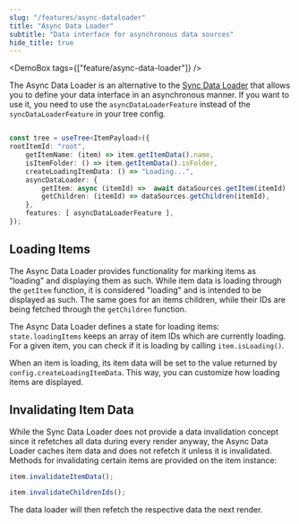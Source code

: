 ```yaml
---
slug: "/features/async-dataloader"
title: "Async Data Loader"
subtitle: "Data interface for asynchronous data sources"
hide_title: true
---
```



<FeaturePageHeader
    title="Async Data Loader"
    subtitle="Data interface for asynchronous data sources"
    feature="async-data-loader"
/>

<DemoBox tags={["feature/async-data-loader"]} />

The Async Data Loader is an alternative to the [Sync Data Loader](/features/sync-dataloader) that allows you to
define your data interface in an asynchronous manner. If you want to use it, you need to use the `asyncDataLoaderFeature`
instead of the `syncDataLoaderFeature` in your tree config.

```ts

const tree = useTree<ItemPayload>({
rootItemId: "root",
    getItemName: (item) => item.getItemData().name,
    isItemFolder: () => item.getItemData().isFolder,
    createLoadingItemData: () => "Loading...",
    asyncDataLoader: {
        getItem: async (itemId) =>  await dataSources.getItem(itemId)
        getChildren: (itemId) => dataSources.getChildren(itemId),
    },
    features: [ asyncDataLoaderFeature ],
});
```

## Loading Items

The Async Data Loader provides functionality for marking items as "loading" and displaying them as such. While item
data is loading through the `getItem` function, it is considered "loading" and is intended to be displayed as such.
The same goes for an items children, while their IDs are being fetched through the `getChildren` function.

The Async Data Loader defines a state for loading items: `state.loadingItems` keeps an array of item IDs which are currently
loading. For a given item, you can check if it is loading by calling `item.isLoading()`.

When an item is loading, its item data will be set to the value returned by `config.createLoadingItemData`. This
way, you can customize how loading items are displayed.

## Invalidating Item Data

While the Sync Data Loader does not provide a data invalidation concept since it refetches all data during every render
anyway, the Async Data Loader caches item data and does not refetch it unless it is invalidated. Methods for invalidating
certain items are provided on the item instance:

```ts
item.invalidateItemData();

item.invalidateChildrenIds();
```

The data loader will then refetch the respective data the next render.
